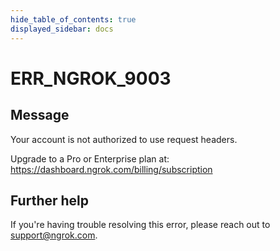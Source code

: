 ```yaml
---
hide_table_of_contents: true
displayed_sidebar: docs
---
```



# ERR_NGROK_9003

## Message

Your account is not authorized to use request headers.

Upgrade to a Pro or Enterprise plan at: https://dashboard.ngrok.com/billing/subscription

<ErrorDetails error="err_ngrok_9003" />

## Further help

If you're having trouble resolving this error, please reach out to [support@ngrok.com](mailto:support@ngrok.com?subject=Help%20with%20ERR_NGROK_9003).
